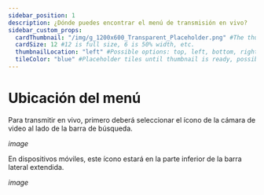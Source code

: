 ---
sidebar_position: 1
description: ¿Dónde puedes encontrar el menú de transmisión en vivo?
sidebar_custom_props:
  cardThumbnail: "/img/g_1200x600_Transparent_Placeholder.png" #The thumbnail on the category card.
  cardSize: 12 #12 is full size, 6 is 50% width, etc.
  thumbnailLocation: "left" #Possible options: top, left, bottom, right, none
  tileColor: "blue" #Placeholder tiles until thumbnail is ready, possible options: blue, cream, darkpurple, lightpurple, mauve, orange, pink, none
---

# Ubicación del menú

Para transmitir en vivo, primero deberá seleccionar el ícono de la cámara de video al lado de la barra de búsqueda.

*image*

En dispositivos móviles, este ícono estará en la parte inferior de la barra lateral extendida.

*image*
